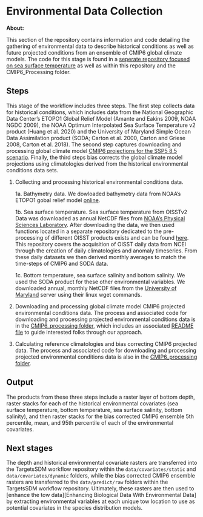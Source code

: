 # Environmental Data Collection

**About:**

This section of the repository contains information and code detailing the gathering of environmental data to describe historical conditions as well as future projected conditions from an ensemble of CMIP6 global climate models. The code for this stage is found in a [seperate repository focused on sea surface temperature](https://github.com/adamkemberling/oisst_mainstays) as well as within this repository and the CMIP6_Processing folder. 

## Steps
This stage of the workflow includes three steps. The first step collects data for historical conditions, which includes data from the National Geographic Data Center's ETOPO1 Global Relief Model (Amante and Eakins 2009, NOAA NGDC 2009), the NOAA Optimum Interpolated Sea Surface Temperature v2 product (Huang et al. 2020) and the University of Maryland Simple Ocean Data Assimilation product (SODA; Carton et al. 2000, Carton and Griese 2008, Carton et al. 2018). The second step captures downloading and processing global climate model [CMIP6 projections for the SSP5 8.5 scenario](Riahi et al. 2017). Finally, the third steps bias corrects the global climate model projections using climatologies derived from the historical environmental conditions data sets.

1. Collecting and processing historical environmental conditions data. 

    1a. Bathymetry data. We dowloaded bathymetry data from NOAA's ETOPO1 gobal relief model [online](https://www.ngdc.noaa.gov/mgg/global/relief/ETOPO1/data/bedrock/cell_registered/georeferenced_tiff/).

    1b. Sea surface temperature. Sea surface temperature from OISSTv2 Data was downloaded as annual NetCDF files from [NOAA's Physical Sciences Laboratory](https://psl.noaa.gov/data/gridded/data.noaa.oisst.v2.highres.html). After downloading the data, we then used functions located in a separate repository dedicated to the pre-processing of different OISST products exists and can be found [here](https://github.com/adamkemberling/oisst_mainstays). This repository covers the acquisition of OISST daily data from NCEI through the creation of daily climatologies and anomaly timeseries. From these daily datasets we then derived monthly averages to match the time-steps of CMIP6 and SODA data.

    1c. Bottom temperature, sea surface salinity and bottom salinity. We used the SODA product for these other environmental variables. We downloaded annual, monthly NetCDF files from the [University of Maryland](https://www2.atmos.umd.edu/~ocean/index_files/soda3.4.2_mn_download_b.htm) server using their linux wget commands. 

2. Downloading and processing global climate model CMIP6 projected environmental conditions data. The process and associated code for downloading and processing projected environmental conditions data is in the [CMIP6_processing folder](https://github.com/gulfofmaine/sdm_workflow/tree/main/CMIP6_processing), which includes an associated [README file](https://github.com/gulfofmaine/sdm_workflow/blob/main/CMIP6_processing/README.md) to guide interested folks through our approach.

3. Calculating reference climatologies and bias correcting CMIP6 projected data. The process and associated code for downloading and processing projected environmental conditions data is also in the [CMIP6_processing folder](https://github.com/gulfofmaine/sdm_workflow/tree/main/CMIP6_processing).

## Output

The products from these three steps include a raster layer of bottom depth, raster stacks for each of the historical environmental covariates (sea surface temperature, bottom temperature, sea surface salinity, bottom salinity), and then raster stacks for the bias corrected CMIP6 ensemble 5th percentile, mean, and 95th percentile of each of the environmental covariates.

## Next stages

 The depth and historical environmental covariate rasters are transferred into the TargetsSDM workflow repository within the `data/covariates/static` and `data/covariates/dynamic` folders, while the bias corrected CMIP6 ensemble rasters are transferred to the `data/predict/raw` folders within the TargetsSDM workflow repository. Ultimately, these rasters are then used to [enhance the tow data][Enhancing Biological Data With Environmental Data] by extracting environmental variables at each unique tow location to use as potential covariates in the species distribution models.






